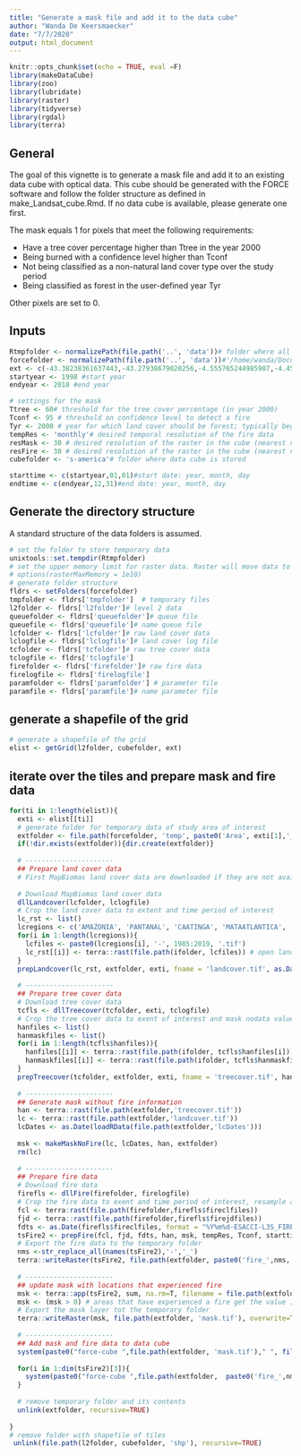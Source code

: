 ```yaml
---
title: "Generate a mask file and add it to the data cube"
author: "Wanda De Keersmaecker"
date: "7/7/2020"
output: html_document
---
```


```r
knitr::opts_chunk$set(echo = TRUE, eval =F)
library(makeDataCube)
library(zoo)
library(lubridate)
library(raster)
library(tidyverse)
library(rgdal)
library(terra)
```

## General 
The goal of this vignette is to generate a mask file and add it to an existing data cube with optical data. This cube should be generated with the FORCE software and follow the folder structure as defined in make_Landsat_cube.Rmd. If no data cube is available, please generate one first. 

The mask equals 1 for pixels that meet the following requirements:

- Have a tree cover percentage higher than Ttree in the year 2000
- Being burned with a confidence level higher than Tconf
- Not being classified as a non-natural land cover type over the study period
- Being classified as forest in the user-defined year Tyr

Other pixels are set to 0.

## Inputs
```r
Rtmpfolder <- normalizePath(file.path('..', 'data'))# folder where all temporary R files should be stored Rtmpfolder <- '/project/return/Data/tempR'
forcefolder <- normalizePath(file.path('..', 'data'))#'/home/wanda/Documents/data/force_small'#file.path('..', 'data')#forcefolder <- '/home/wanda/Documents/data/force' forcefolder <- '/project/return/Data/force'
ext <- c(-43.38238361637443,-43.27938679020256,-4.555765244985907,-4.451717415449725)#extent, vector with xmin, xmax, ymin, ymax in degrees
startyear <- 1998 #start year
endyear <- 2018 #end year

# settings for the mask
Ttree <- 60# threshold for the tree cover percentage (in year 2000)
Tconf <- 95 # threshold on confidence level to detect a fire
Tyr <- 2000 # year for which land cover should be forest; typically beginning of disturbance monitoring period
tempRes <- 'monthly'# desired temporal resolution of the fire data
resMask <- 30 # desired resolution of the raster in the cube (nearest neighbor resampling)
resFire <- 30 # desired resolution of the raster in the cube (nearest neighbor resampling)
cubefolder <- 's-america'# folder where data cube is stored
```

```r
starttime <- c(startyear,01,01)#start date: year, month, day
endtime <- c(endyear,12,31)#end date: year, month, day
```

## Generate the directory structure
A standard structure of the data folders is assumed. 

```r
# set the folder to store temporary data
unixtools::set.tempdir(Rtmpfolder)
# set the upper memory limit for raster data. Raster will move data to disk if it exceeds the upper limit (defaults to 100MB). 
# options(rasterMaxMemory = 1e10)
# generate folder structure
fldrs <- setFolders(forcefolder)
tmpfolder <- fldrs['tmpfolder']  # temporary files
l2folder <- fldrs['l2folder']# level 2 data
queuefolder <- fldrs['queuefolder']# queue file
queuefile <- fldrs['queuefile']# name queue file
lcfolder <- fldrs['lcfolder']# raw land cover data
lclogfile <- fldrs['lclogfile']# land cover log file
tcfolder <- fldrs['tcfolder']# raw tree cover data
tclogfile <- fldrs['tclogfile']
firefolder <- fldrs['firefolder']# raw fire data
firelogfile <- fldrs['firelogfile']
paramfolder <- fldrs['paramfolder'] # parameter file
paramfile <- fldrs['paramfile']# name parameter file
```

## generate a shapefile of the grid

```r
# generate a shapefile of the grid
elist <- getGrid(l2folder, cubefolder, ext)
```

## iterate over the tiles and prepare mask and fire data
```r
for(ti in 1:length(elist)){
  exti <- elist[[ti]]
  # generate folder for temporary data of study area of interest
  extfolder <- file.path(forcefolder, 'temp', paste0('Area', exti[1],'_', exti[2],'_', exti[3],'_', exti[4]))
  if(!dir.exists(extfolder)){dir.create(extfolder)}
  
  # ----------------------
  ## Prepare land cover data
  # First MapBiomas land cover data are downloaded if they are not available yet. Then the land cover data are cropped to the extent of the study area, and the study period of interest. Currently, MapBiomas data are only available for the years 1985 - 2019.
  
  # Download MapBiomas land cover data
  dllLandcover(lcfolder, lclogfile)
  # Crop the land cover data to extent and time period of interest 
  lc_rst <- list()
  lcregions <- c('AMAZONIA', 'PANTANAL', 'CAATINGA', 'MATAATLANTICA', 'CERRADO', 'PAMPA')
  for(i in 1:length(lcregions)){
    lcfiles <- paste0(lcregions[i], '-', 1985:2019, '.tif')
    lc_rst[[i]] <- terra::rast(file.path(ifolder, lcfiles)) # open land cover data file
  }
  prepLandcover(lc_rst, extfolder, exti, fname = 'landcover.tif', as.Date(paste0(starttime[1],'-',starttime[2],'-',starttime[3])), as.Date(paste0(endtime[1],'-',endtime[2],'-',endtime[3])))
  
  # ----------------------
  ## Prepare tree cover data
  # Download tree cover data
  tcfls <- dllTreecover(tcfolder, exti, tclogfile)
  # Crop the tree cover data to exent of interest and mask nodata values
  hanfiles <- list()
  hanmaskfiles <- list()
  for(i in 1:length(tcfls$hanfiles)){
    hanfiles[[i]] <- terra::rast(file.path(ifolder, tcfls$hanfiles[i]))
    hanmaskfiles[[i]] <- terra::rast(file.path(ifolder, tcfls$hanmaskfiles[i]))
  }
  prepTreecover(tcfolder, extfolder, exti, fname = 'treecover.tif', hanfiles, hanmaskfiles)
  
  # ----------------------
  ## Generate mask without fire information
  han <- terra::rast(file.path(extfolder,'treecover.tif'))
  lc <- terra::rast(file.path(extfolder,'landcover.tif'))
  lcDates <- as.Date(loadRData(file.path(extfolder,'lcDates')))
  
  msk <- makeMaskNoFire(lc, lcDates, han, extfolder)
  rm(lc)
  
  # ----------------------
  ## Prepare fire data
  # Download fire data
  firefls <- dllFire(firefolder, firelogfile)
  # Crop the fire data to exent and time period of interest, resample and generate a binary time series (1 = fire, 0 = no fire) at the temporal resolution of interest
  fcl <- terra:rast(file.path(firefolder,firefls$fireclfiles))
  fjd <- terra::rast(file.path(firefolder,firefls$firejdfiles))
  fdts <- as.Date(firefls$fireclfiles, format = "%Y%m%d-ESACCI-L3S_FIRE-BA-MODIS-AREA_2-fv5.1-CL.tif")
  tsFire2 <- prepFire(fcl, fjd, fdts, han, msk, tempRes, Tconf, starttime, endtime, extfolder)
  # Export the fire data to the temporary folder
  nms <-str_replace_all(names(tsFire2),'-','_')
  terra::writeRaster(tsFire2, file.path(extfolder, paste0('fire_',nms,'.tif')), bylayer=TRUE, overwrite=TRUE)
  
  # ----------------------
  ## update mask with locations that experienced fire
  msk <- terra::app(tsFire2, sum, na.rm=T, filename = file.path(extfolder, 'fresum.tif'), overwrite=T)
  msk <- (msk > 0) # areas that have experienced a fire get the value 1, other areas the value 0
  # Export the mask layer tot the temporary folder
  terra::writeRaster(msk, file.path(extfolder, 'mask.tif'), overwrite=TRUE)
  
  # ----------------------
  ## Add mask and fire data to data cube
  system(paste0("force-cube ",file.path(extfolder, 'mask.tif')," ", file.path(l2folder, cubefolder)," near ", resMask), intern = TRUE, ignore.stderr = TRUE)
  
  for(i in 1:dim(tsFire2)[3]){
    system(paste0("force-cube ",file.path(extfolder,  paste0('fire_',nms[i],'.tif'))," ", file.path(l2folder, cubefolder)," near ", resFire), intern = TRUE, ignore.stderr = TRUE)
  }
  
  # remove temporary folder and its contents
  unlink(extfolder, recursive=TRUE)
  
}
# remove folder with shapefile of tiles
 unlink(file.path(l2folder, cubefolder, 'shp'), recursive=TRUE)
```
